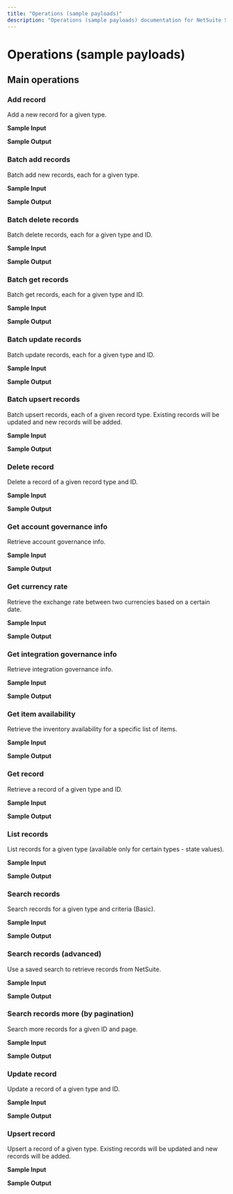 ```yaml
---
title: "Operations (sample payloads)"
description: "Operations (sample payloads) documentation for NetSuite SOAP connector"
---
```


# Operations (sample payloads)

## Main operations

### Add record

Add a new record for a given type.

**Sample Input**

**Sample Output**

### Batch add records

Batch add new records, each for a given type.

**Sample Input**

**Sample Output**

### Batch delete records

Batch delete records, each for a given type and ID.

**Sample Input**

**Sample Output**

### Batch get records

Batch get records, each for a given type and ID.

**Sample Input**

**Sample Output**

### Batch update records

Batch update records, each for a given type and ID.

**Sample Input**

**Sample Output**

### Batch upsert records

Batch upsert records, each of a given record type. Existing records will be updated and new records will be added.

**Sample Input**

**Sample Output**

### Delete record

Delete a record of a given record type and ID.

**Sample Input**

**Sample Output**

### Get account governance info

Retrieve account governance info.

**Sample Input**

**Sample Output**

### Get currency rate

Retrieve the exchange rate between two currencies based on a certain date.

**Sample Input**

**Sample Output**

### Get integration governance info

Retrieve integration governance info.

**Sample Input**

**Sample Output**

### Get item availability

Retrieve the inventory availability for a specific list of items.

**Sample Input**

**Sample Output**

### Get record

Retrieve a record of a given type and ID.

**Sample Input**

**Sample Output**

### List records

List records for a given type (available only for certain types - state values).

**Sample Input**

**Sample Output**

### Search records

Search records for a given type and criteria (Basic).

**Sample Input**

**Sample Output**

### Search records (advanced)

Use a saved search to retrieve records from NetSuite.

**Sample Input**

**Sample Output**

### Search records more (by pagination)

Search more records for a given ID and page.

**Sample Input**

**Sample Output**

### Update record

Update a record of a given type and ID.

**Sample Input**

**Sample Output**

### Upsert record

Upsert a record of a given type. Existing records will be updated and new records will be added.

**Sample Input**

**Sample Output**
